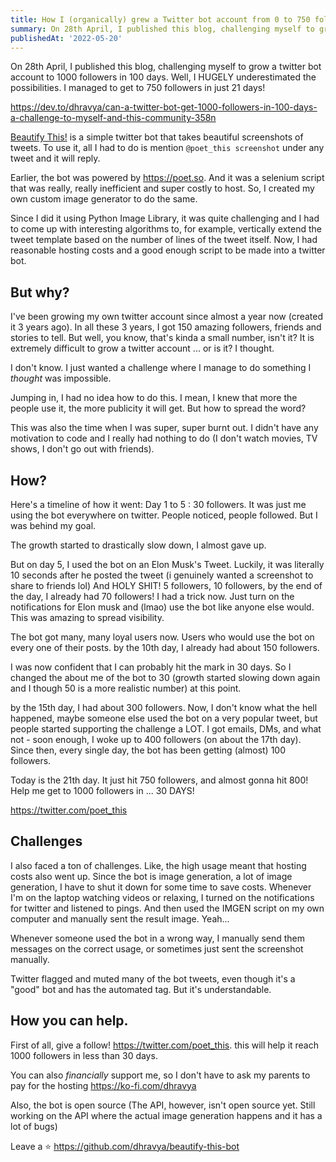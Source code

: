 ```yaml
---
title: How I (organically) grew a Twitter bot account from 0 to 750 followers in 20 days.
summary: On 28th April, I published this blog, challenging myself to grow a twitter bot account to 1000 followers in 100 days. Well, I HUGELY underestimated the possibilities. I managed to get to 750 (1000) followers in just 21 days!
publishedAt: '2022-05-20'
---
```


On 28th April, I published this blog, challenging myself to grow a twitter bot account to 1000 followers in 100 days. Well, I HUGELY underestimated the possibilities. I managed to get to 750 followers in just 21 days!

https://dev.to/dhravya/can-a-twitter-bot-get-1000-followers-in-100-days-a-challenge-to-myself-and-this-community-358n

[Beautify This!](https://twitter.com/poet_this) is a simple twitter bot that takes beautiful screenshots of tweets. To use it, all I had to do is mention `@poet_this screenshot` under any tweet and it will reply.

Earlier, the bot was powered by https://poet.so. And it was a selenium script that was really, really inefficient and super costly to host. So, I created my own custom image generator to do the same.

Since I did it using Python Image Library, it was quite challenging and I had to come up with interesting algorithms to, for example, vertically extend the tweet template based on the number of lines of the tweet itself. Now, I had reasonable hosting costs and a good enough script to be made into a twitter bot.

## But why?

I've been growing my own twitter account since almost a year now (created it 3 years ago). In all these 3 years, I got 150 amazing followers, friends and stories to tell. But well, you know, that's kinda a small number, isn't it? It is extremely difficult to grow a twitter account ... or is it? I thought.

I don't know. I just wanted a challenge where I manage to do something I _thought_ was impossible.

Jumping in, I had no idea how to do this. I mean, I knew that more the people use it, the more publicity it will get. But how to spread the word?

This was also the time when I was super, super burnt out. I didn't have any motivation to code and I really had nothing to do (I don't watch movies, TV shows, I don't go out with friends).

## How?

Here's a timeline of how it went: Day 1 to 5 : 30 followers. It was just me using the bot everywhere on twitter. People noticed, people followed. But I was behind my goal.

The growth started to drastically slow down, I almost gave up.

But on day 5, I used the bot on an Elon Musk's Tweet. Luckily, it was literally 10 seconds after he posted the tweet (i genuinely wanted a screenshot to share to friends lol) And HOLY SHIT! 5 followers, 10 followers, by the end of the day, I already had 70 followers! I had a trick now. Just turn on the notifications for Elon musk and (lmao) use the bot like anyone else would. This was amazing to spread visibility.

The bot got many, many loyal users now. Users who would use the bot on every one of their posts. by the 10th day, I already had about 150 followers.

I was now confident that I can probably hit the mark in 30 days. So I changed the about me of the bot to 30 (growth started slowing down again and I though 50 is a more realistic number) at this point.

by the 15th day, I had about 300 followers. Now, I don't know what the hell happened, maybe someone else used the bot on a very popular tweet, but people started supporting the challenge a LOT. I got emails, DMs, and what not - soon enough, I woke up to 400 followers (on about the 17th day). Since then, every single day, the bot has been getting (almost) 100 followers.

Today is the 21th day. It just hit 750 followers, and almost gonna hit 800! Help me get to 1000 followers in ... 30 DAYS!

https://twitter.com/poet_this

## Challenges

I also faced a ton of challenges. Like, the high usage meant that hosting costs also went up. Since the bot is image generation, a lot of image generation, I have to shut it down for some time to save costs. Whenever I'm on the laptop watching videos or relaxing, I turned on the notifications for twitter and listened to pings. And then used the IMGEN script on my own computer and manually sent the result image. Yeah...

Whenever someone used the bot in a wrong way, I manually send them messages on the correct usage, or sometimes just sent the screenshot manually.

Twitter flagged and muted many of the bot tweets, even though it's a "good" bot and has the automated tag. But it's understandable.

## How you can help.

First of all, give a follow! https://twitter.com/poet_this. this will help it reach 1000 followers in less than 30 days.

You can also _financially_ support me, so I don't have to ask my parents to pay for the hosting https://ko-fi.com/dhravya

Also, the bot is open source (The API, however, isn't open source yet. Still working on the API where the actual image generation happens and it has a lot of bugs)

Leave a ⭐ https://github.com/dhravya/beautify-this-bot
